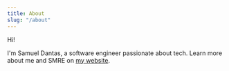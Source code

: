 ```yaml
---
title: About
slug: "/about"
---
```


Hi!

I'm Samuel Dantas, a software engineer passionate about tech. Learn more about me and SMRE on  [my website](https://samsarchive.surge.sh).
